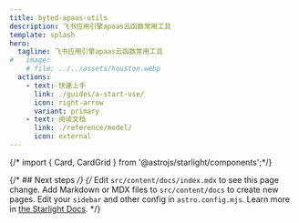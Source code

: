 ```yaml
---
title: byted-apaas-utils
description: 飞书应用引擎apaas云函数常用工具
template: splash
hero:
  tagline: 飞书应用引擎apaas云函数常用工具
#   image:
    # file: ../../assets/houston.webp
  actions:
    - text: 快速上手
      link: ./guides/a-start-use/
      icon: right-arrow
      variant: primary
    - text: 阅读文档
      link: ./reference/model/
      icon: external
---
```


{/* import { Card, CardGrid } from '@astrojs/starlight/components';*/}

{/* ## Next steps */}
{/*
<CardGrid stagger>
	<Card title="Update content" icon="pencil">
		Edit `src/content/docs/index.mdx` to see this page change.
	</Card>
	<Card title="Add new content" icon="add-document">
		Add Markdown or MDX files to `src/content/docs` to create new pages.
	</Card>
	<Card title="Configure your site" icon="setting">
		Edit your `sidebar` and other config in `astro.config.mjs`.
	</Card>
	<Card title="Read the docs" icon="open-book">
		Learn more in [the Starlight Docs](https://starlight.astro.build/).
	</Card>
</CardGrid> */}
